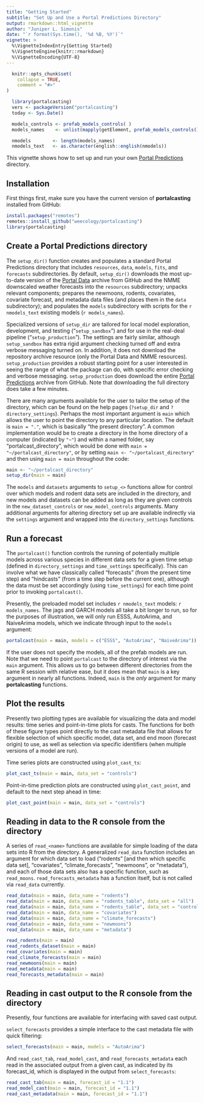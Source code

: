 ```yaml
---
title: "Getting Started"
subtitle: "Set Up and Use a Portal Predictions Directory"
output: rmarkdown::html_vignette
author: "Juniper L. Simonis"
date: "`r format(Sys.time(), '%d %B, %Y')`"
vignette: >
  %\VignetteIndexEntry{Getting Started}
  %\VignetteEngine{knitr::rmarkdown}
  %\VignetteEncoding{UTF-8}
---
```


```r
  knitr::opts_chunk$set(
    collapse = TRUE,
    comment = "#>"
)
```

```r
  library(portalcasting)
  vers <- packageVersion("portalcasting")
  today <- Sys.Date()

  models_controls <- prefab_models_controls( )
  models_names    <- unlist(mapply(getElement, prefab_models_controls(), "metadata")["print_name", ])

  nmodels        <- length(models_names)
  nmodels_text   <- as.character(english::english(nmodels))


```


This vignette shows how to set up and run your own [Portal Predictions](https://github.com/weecology/portalPredictions) directory.

## Installation

First things first, make sure you have the current version of **portalcasting** installed from GitHub:

```r
install.packages("remotes")
remotes::install_github("weecology/portalcasting")
library(portalcasting)
```

## Create a Portal Predictions directory

The `setup_dir()` function creates and populates a standard Portal Predictions directory that includes `resources`, `data`, `models`, `fits`, and `forecasts` subdirectories. 
By default, `setup_dir()` downloads the most up-to-date version of the [Portal Data](https://doi.org/10.5281/zenodo.1215988) archive from GitHub and the NMME downscaled weather forecasts into the `resources` subdirectory; unpacks relevant components; prepares the newmoons, rodents, covariates, covariate forecast, and metadata data files (and places them in the `data` subdirectory); and populates the `models` subdirectory with scripts for the `r nmodels_text` existing models (`r models_names`).

Specialized versions of `setup_dir` are tailored for local model exploration, development, and  testing ("`setup_sandbox`") and for use in the real-deal pipeline ("`setup_production`"). The settings are fairly similar, although `setup_sandbox` has extra rigid argument checking turned off and extra verbose messaging turned on. In addition, it does not download the repository archive resource (only the Portal Data and NMME resources). `setup_production` provides a robust starting point for a user interested in seeing the range of what the package can do, with specific error checking and verbose messaging. `setup_production` does download the entire [Portal Predictions](https://doi.org/10.5281/zenodo.833438) archive from GitHub. Note that downloading the full directory does take a few minutes.

There are many arguments available for the user to tailor the setup of the directory, which can be found on the help pages (`?setup_dir` and `?directory_settings`). Perhaps the most important argument is `main` which allows the user to point the directory to any particular location. The default is `main = "."`, which is basically "the present directory". A common implementation would be to create a directory in the home directory of a computer (indicated by `"~"`) and within a named folder, say "portalcast_directory", which would be done with `main = "~/portalcast_directory"`, or by setting `main <- "~/portalcast_directory"` and then using `main = main` throughout the code:

```r
main <- "~/portalcast_directory"
setup_dir(main = main)
```

The `models` and `datasets` arguments to `setup_<>` functions allow for control over which models and rodent data sets are included in the directory, and new models and datasets can be added as long as they are given controls in the `new_dataset_controls` or `new_model_controls` arguments. 
Many additional arguments for altering directory set up are available indirectly via the `settings` argument and wrapped into the `directory_settings` functions.

## Run a forecast

The `portalcast()` function controls the running of potentially multiple models across various species in different data sets for a given time setup (defined in `directory_settings` and `time_settings` specifically). This can involve what we have classically called "forecasts" (from the present time step) and "hindcasts" (from a time step before the current one), although the data must be set accordingly (using `time_settings`) for each time point prior to invoking `portalcast()`.

Presently, the preloaded model set includes `r nmodels_text` models: `r models_names`. The jags and GARCH models all take a bit longer to run, so for the purposes of illustration, we will only run ESSS, AutoArima, and NaiveArima models, which we indicate through input to the `models` argument: 

```r
portalcast(main = main, models = c("ESSS", "AutoArima", "NaiveArima"))
```

If the user does not specify the models, all of the prefab models are run. Note that we need to point `portalcast` to the directory of interest via the `main` argument. This allows us to go between different directories from the same R session with relative ease, but it does mean that `main` is a key argument in nearly all functions. Indeed, `main` is the *only* argument for many **portalcasting** functions.

## Plot the results

Presently two plotting types are available for visualizing the data and model results: time series and point-in-time plots for casts. The functions for both of these figure types point directly to the cast metadata file that allows for flexible selection of which specific model, data set, and end moon (forecast origin) to use, as well as selection via specific identifiers (when multiple versions of a model are run). 

Time series plots are constructed using `plot_cast_ts`:

```r
plot_cast_ts(main = main, data_set = "controls")
```

Point-in-time prediction plots are constructed using `plot_cast_point`, and default to the next step ahead in time:

```r
plot_cast_point(main = main, data_set = "controls")
```




## Reading in data to the R console from the directory

A series of `read_<name>` functions are available for simple loading of the data sets into R from the directory. A generalized `read_data` function includes an  argument for which data set to load ("rodents" [and then which specific data set], "covariates", "climate_forecasts", "newmoons", or "metadata"), and each of those data sets also has a specific function, such as `read_moons`. `read_forecasts_metadata` has a function itself, but is not called via `read_data` currently.

```r
read_data(main = main, data_name = "rodents")
read_data(main = main, data_name = "rodents_table", data_set = "all")
read_data(main = main, data_name = "rodents_table", data_set = "controls")
read_data(main = main, data_name = "covariates")
read_data(main = main, data_name = "climate_forecasts")
read_data(main = main, data_name = "newmoons")
read_data(main = main, data_name = "metadata")

read_rodents(main = main)
read_rodents_dataset(main = main)
read_covariates(main = main)
read_climate_forecasts(main = main)
read_newmoons(main = main)
read_metadata(main = main)
read_forecasts_metadata(main = main)
```

## Reading in cast output to the R console from the directory

Presently, four functions are available for interfacing with saved cast output. 

`select_forecasts` provides a simple interface to the cast metadata file with quick filtering:

```r
select_forecasts(main = main, models = "AutoArima")
```

And `read_cast_tab`, `read_model_cast`, and `read_forecasts_metadata` each read in the associated output from a given cast, as indicated by its forecast_id, which is displayed in the output from `select_forecasts`:

```r
read_cast_tab(main = main, forecast_id = "1.1")
read_model_cast(main = main, forecast_id = "1.1")
read_cast_metadata(main = main, forecast_id = "1.1")
```

